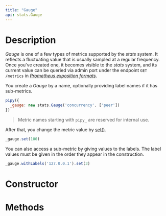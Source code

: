 ```yaml
---
title: "Gauge"
api: stats.Gauge
---
```


# Description

_Gauge_ is one of a few types of metrics supported by the _stats_ system. It reflects a fluctuating value that is usually sampled at a regular frequency. Once you've created one, it becomes visible to the _stats_ system, and its current value can be queried via admin port under the endpoint `GET /metrics` in [_Prometheus exposition formats_](https://prometheus.io/docs/instrumenting/exposition_formats/).

You create a _Gauge_ by a name, optionally providing label names if it has sub-metrics.

``` js
pipy({
  _gauge: new stats.Gauge('concurrency', ['peer'])
})
```

> Metric names starting with `pipy_` are reserved for internal use.

After that, you change the metric value by [set()](/reference/api/stats/Gauge/set).

``` js
_gauge.set(100)
```

You can also access a sub-metric by giving values to the labels. The label values must be given in the order they appear in the construction.

``` js
_gauge.withLabels('127.0.0.1').set(3)
```

# Constructor

<Constructor/>

# Methods

<Methods/>
